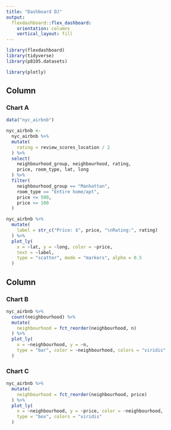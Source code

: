 ```yaml
---
title: "Dashboard DJ"
output: 
  flexdashboard::flex_dashboard:
    orientation: columns
    vertical_layout: fill
---
```


```r
library(flexdashboard)
library(tidyverse)
library(p8105.datasets)

library(plotly)
```

Column {data-width=650}
-----------------------------------------------------------------------

### Chart A

```r
data("nyc_airbnb")

nyc_airbnb <-
  nyc_airbnb %>% 
  mutate(
    rating = review_scores_location / 2
  ) %>% 
  select(
    neighbourhood_group, neighbourhood, rating,
    price, room_type, lat, long
  ) %>% 
  filter(
    neighbourhood_group == "Manhattan",
    room_type == "Entire home/apt",
    price <= 500,
    price >= 100
  )

nyc_airbnb %>% 
  mutate(
    label = str_c("Price: $", price, "\nRating:", rating)
  ) %>% 
  plot_ly(
    x = ~lat, y = ~long, color = ~price,
    text = ~label,
    type = "scatter", mode = "markers", alpha = 0.5
  )
```

Column {data-width=350}
-----------------------------------------------------------------------

### Chart B

```r
nyc_airbnb %>% 
  count(neighbourhood) %>%
  mutate(
    neighbourhood = fct_reorder(neighbourhood, n)
  ) %>% 
  plot_ly(
    x = ~neighbourhood, y = ~n, 
    type = "bar", color = ~neighbourhood, colors = "viridis"
  )
```

### Chart C

```r
nyc_airbnb %>%
  mutate(
    neighbourhood = fct_reorder(neighbourhood, price)
  ) %>% 
  plot_ly(
    x = ~neighbourhood, y = ~price, color = ~neighbourhood,
    type = "box", colors = "viridis"
  )
```

